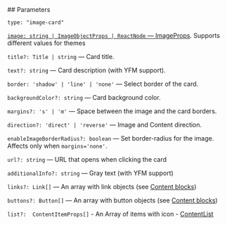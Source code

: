 

<Meta of={ImageCardStories} />
<StoryTemplate>
## Parameters

`type: "image-card"`

[`image: string | ImageObjectProps | ReactNode` — ImageProps](?path=/docs/documentation-types--docs#imageobjectprops---image-property). Supports different values for themes

`title?: Title | string` — Card title.

`text?: string` — Card description (with YFM support).

`border: 'shadow' | 'line' | 'none'` — Select border of the card.

`backgroundColor?: string` — Card background color.

`margins?: 's' | 'm'` — Space between the image and the card borders.

`direction?: 'direct' | 'reverse'` — Image and Content direction.

`enableImageBorderRadius?: boolean` — Set border-radius for the image. Affects only when `margins='none'`.

`url?: string` — URL that opens when clicking the card

`additionalInfo?: string` — Gray text (with YFM support)

`links?: Link[]` — An array with link objects (see [Content blocks](?path=/docs/documentation-types--docs))

`buttons?: Button[]` — An array with button objects (see [Content blocks](?path=/docs/documentation-types--docs))

`list?:  ContentItemProps[]` - An Array of items with icon - [ContentList](?path=/docs/components-contentlist--docs)

</StoryTemplate>
